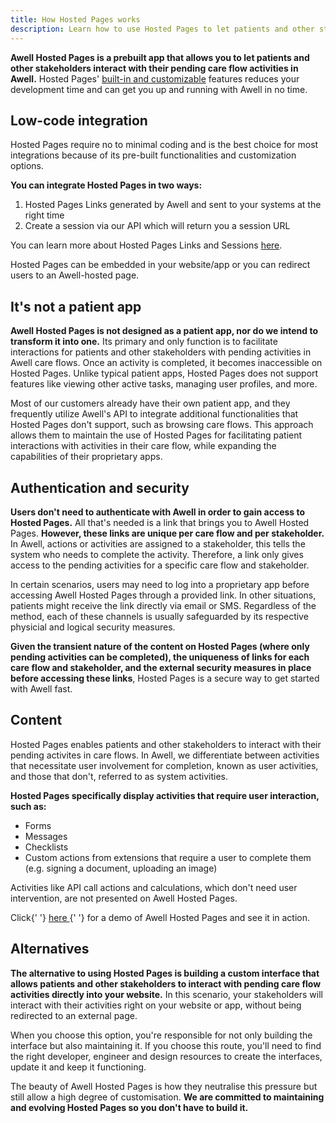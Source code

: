 ```yaml
---
title: How Hosted Pages works
description: Learn how to use Hosted Pages to let patients and other stakeholders interact with their pending care flow activities
---
```


**Awell Hosted Pages is a prebuilt app that allows you to let patients and other stakeholders interact with their pending care flow activities in Awell.** Hosted Pages' [built-in and customizable](/awell-orchestration/docs/interact-with-care-flows/awell-hosted-pages/built-in-and-customizable-features) features reduces your development time and can get you up and running with Awell in no time.

## Low-code integration

Hosted Pages require no to minimal coding and is the best choice for most integrations because of its pre-built functionalities and customization options.

**You can integrate Hosted Pages in two ways:**

1. Hosted Pages Links generated by Awell and sent to your systems at the right time
2. Create a session via our API which will return you a session URL

You can learn more about Hosted Pages Links and Sessions [here](/awell-orchestration/docs/interact-with-care-flows/awell-hosted-pages/sessions-and-links).

Hosted Pages can be embedded in your website/app or you can redirect users to an Awell-hosted page.

## It's not a patient app

**Awell Hosted Pages is not designed as a patient app, nor do we intend to transform it into one.** Its primary and only function is to facilitate interactions for patients and other stakeholders with pending activities in Awell care flows. Once an activity is completed, it becomes inaccessible on Hosted Pages. Unlike typical patient apps, Hosted Pages does not support features like viewing other active tasks, managing user profiles, and more.

Most of our customers already have their own patient app, and they frequently utilize Awell's API to integrate additional functionalities that Hosted Pages don't support, such as browsing care flows. This approach allows them to maintain the use of Hosted Pages for facilitating patient interactions with activities in their care flow, while expanding the capabilities of their proprietary apps.

## Authentication and security

**Users don't need to authenticate with Awell in order to gain access to Hosted Pages.** All that's needed is a link that brings you to Awell Hosted Pages. **However, these links are unique per care flow and per stakeholder.** In Awell, actions or activities are assigned to a stakeholder, this tells the system who needs to complete the activity. Therefore, a link only gives access to the pending activities for a specific care flow and stakeholder.

In certain scenarios, users may need to log into a proprietary app before accessing Awell Hosted Pages through a provided link. In other situations, patients might receive the link directly via email or SMS. Regardless of the method, each of these channels is usually safeguarded by its respective physicial and logical security measures.

**Given the transient nature of the content on Hosted Pages (where only pending activities can be completed), the uniqueness of links for each care flow and stakeholder, and the external security measures in place before accessing these links**, Hosted Pages is a secure way to get started with Awell fast.

## Content

Hosted Pages enables patients and other stakeholders to interact with their pending activites in care flows. In Awell, we differentiate between activities that necessitate user involvement for completion, known as user activities, and those that don't, referred to as system activities.

**Hosted Pages specifically display activities that require user interaction, such as:**

- Forms
- Messages
- Checklists
- Custom actions from extensions that require a user to complete them (e.g. signing a document, uploading an image)

Activities like API call actions and calculations, which don't need user intervention, are not presented on Awell Hosted Pages.

<Alert type="info" title="Try it out">
  <p>
    Click{' '}
    <a
      href="https://orchestration-stories.vercel.app/stories/hosted-pathway"
      title="Demo Awell Hosted Pages"
    >
      here
    </a>{' '}
    for a demo of Awell Hosted Pages and see it in action.
  </p>
</Alert>

## Alternatives

**The alternative to using Hosted Pages is building a custom interface that allows patients and other stakeholders to interact with pending care flow activities directly into your website.** In this scenario, your stakeholders will interact with their activities right on your website or app, without being redirected to an external page.

When you choose this option, you're responsible for not only building the interface but also maintaining it. If you choose this route, you'll need to find the right developer, engineer and design resources to create the interfaces, update it and keep it functioning.

The beauty of Awell Hosted Pages is how they neutralise this pressure but still allow a high degree of customisation. **We are committed to maintaining and evolving Hosted Pages so you don't have to build it.**
